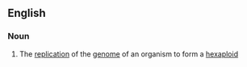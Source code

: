 ==English==

===Noun===
{{en-noun|-}}

# {{context|biology|lang=en}} The [[replication]] of the [[genome]] of an organism to form a [[hexaploid]]